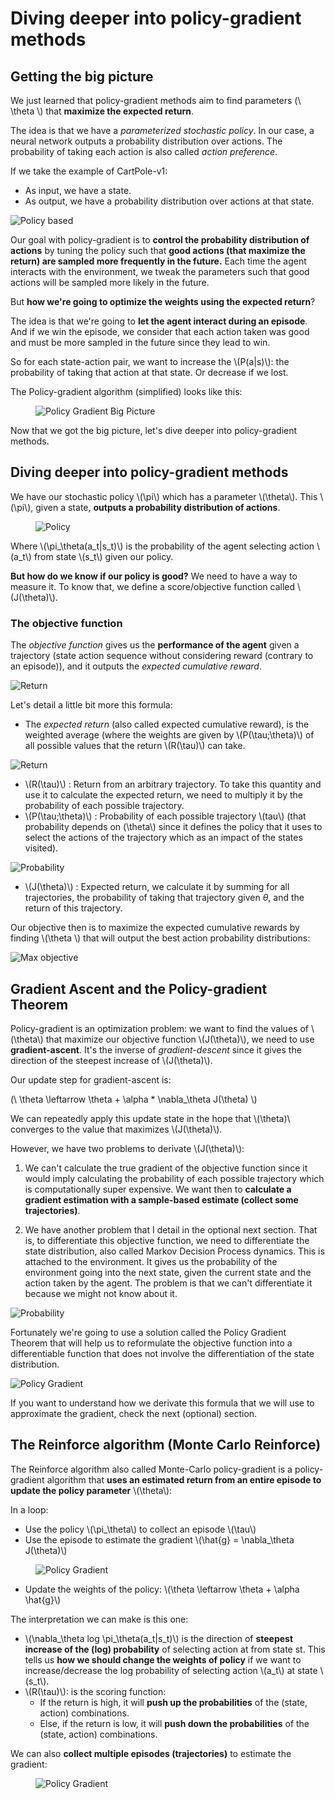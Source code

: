 # Diving deeper into policy-gradient methods

## Getting the big picture

We just learned that policy-gradient methods aim to find parameters (\\ \theta \\) that **maximize the expected return**.

The idea is that we have a *parameterized stochastic policy*. In our case, a neural network outputs a probability distribution over actions. The probability of taking each action is also called *action preference*.

If we take the example of CartPole-v1:
- As input, we have a state.
- As output, we have a probability distribution over actions at that state.

<img src="https://huggingface.co/datasets/huggingface-deep-rl-course/course-images/resolve/main/en/unit6/policy_based.png" alt="Policy based" />

Our goal with policy-gradient is to **control the probability distribution of actions** by tuning the policy such that **good actions (that maximize the return) are sampled more frequently in the future.**
Each time the agent interacts with the environment, we tweak the parameters such that good actions will be sampled more likely in the future.

But **how we're going to optimize the weights using the expected return**?

The idea is that we're going to **let the agent interact during an episode**. And if we win the episode, we consider that each action taken was good and must be more sampled in the future
since they lead to win.

So for each state-action pair, we want to increase the \\(P(a|s)\\): the probability of taking that action at that state. Or decrease if we lost.

The Policy-gradient algorithm (simplified) looks like this:
<figure class="image table text-center m-0 w-full">
  <img src="https://huggingface.co/datasets/huggingface-deep-rl-course/course-images/resolve/main/en/unit6/pg_bigpicture.jpg" alt="Policy Gradient Big Picture"/>
</figure>

Now that we got the big picture, let's dive deeper into policy-gradient methods.

## Diving deeper into policy-gradient methods

We have our stochastic policy \\(\pi\\) which has a parameter \\(\theta\\). This \\(\pi\\), given a state, **outputs a probability distribution of actions**.

<figure class="image table text-center m-0 w-full">
  <img src="https://huggingface.co/datasets/huggingface-deep-rl-course/course-images/resolve/main/en/unit6/stochastic_policy.png" alt="Policy"/>
</figure>

Where \\(\pi_\theta(a_t|s_t)\\) is the probability of the agent selecting action \\(a_t\\) from state \\(s_t\\) given our policy.

**But how do we know if our policy is good?** We need to have a way to measure it. To know that, we define a score/objective function called \\(J(\theta)\\).

### The objective function

The *objective function* gives us the **performance of the agent** given a trajectory (state action sequence without considering reward (contrary to an episode)), and it outputs the *expected cumulative reward*.

<img src="https://huggingface.co/datasets/huggingface-deep-rl-course/course-images/resolve/main/en/unit6/objective.jpg" alt="Return"/>

Let's detail a little bit more this formula:
- The *expected return* (also called expected cumulative reward), is the weighted average (where the weights are given by \\(P(\tau;\theta)\\) of all possible values that the return \\(R(\tau)\\) can take.

<img src="https://huggingface.co/datasets/huggingface-deep-rl-course/course-images/resolve/main/en/unit6/expected_reward.png" alt="Return"/>


- \\(R(\tau)\\) :  Return from an arbitrary trajectory. To take this quantity and use it to calculate the expected return, we need to multiply it by the probability of each possible trajectory.
- \\(P(\tau;\theta)\\) : Probability of each possible trajectory \\(tau\\) (that probability depends on (\\theta\\) since it defines the policy that it uses to select the actions of the trajectory which as an impact of the states visited).

<img src="https://huggingface.co/datasets/huggingface-deep-rl-course/course-images/resolve/main/en/unit6/probability.png" alt="Probability"/>

- \\(J(\theta)\\) : Expected return, we calculate it by summing for all trajectories, the probability of taking that trajectory given $\theta$, and the return of this trajectory.

Our objective then is to maximize the expected cumulative rewards by finding \\(\theta \\) that will output the best action probability distributions:


<img src="https://huggingface.co/datasets/huggingface-deep-rl-course/course-images/resolve/main/en/unit6/max_objective.png" alt="Max objective"/>


## Gradient Ascent and the Policy-gradient Theorem

Policy-gradient is an optimization problem: we want to find the values of \\(\theta\\) that maximize our objective function \\(J(\theta)\\), we need to use **gradient-ascent**. It's the inverse of *gradient-descent* since it gives the direction of the steepest increase of \\(J(\theta)\\).

Our update step for gradient-ascent is:

(\\ \theta \leftarrow \theta + \alpha *  \nabla_\theta J(\theta) \\)

We can repeatedly apply this update state in the hope that \\(\theta)\\ converges to the value that maximizes \\(J(\theta)\\).

However, we have two problems to derivate \\(J(\theta)\\):
1. We can't calculate the true gradient of the objective function since it would imply calculating the probability of each possible trajectory which is computationally super expensive.
We want then to **calculate a gradient estimation with a sample-based estimate (collect some trajectories)**.

2. We have another problem that I detail in the optional next section. That is, to differentiate this objective function, we need to differentiate the state distribution, also called Markov Decision Process dynamics. This is attached to the environment. It gives us the probability of the environment going into the next state, given the current state and the action taken by the agent. The problem is that we can't differentiate it because we might not know about it.

<img src="https://huggingface.co/datasets/huggingface-deep-rl-course/course-images/resolve/main/en/unit6/probability.png" alt="Probability"/>

Fortunately we're going to use a solution called the Policy Gradient Theorem that will help us to reformulate the objective function into a differentiable function that does not involve the differentiation of the state distribution.

<img src="https://huggingface.co/datasets/huggingface-deep-rl-course/course-images/resolve/main/en/unit6/policy_gradient_theorem.png" alt="Policy Gradient"/>

If you want to understand how we derivate this formula that we will use to approximate the gradient, check the next (optional) section.

## The Reinforce algorithm (Monte Carlo Reinforce)
The Reinforce algorithm also called Monte-Carlo policy-gradient is a policy-gradient algorithm that **uses an estimated return from an entire episode to update the policy parameter** \\(\theta\\):

In a loop:
- Use the policy \\(\pi_\theta\\)  to collect an episode \\(\tau\\)
- Use the episode to estimate the gradient \\(\hat{g} = \nabla_\theta J(\theta)\\)

 <figure class="image table text-center m-0 w-full">
  <img src="https://huggingface.co/datasets/huggingface-deep-rl-course/course-images/resolve/main/en/unit6/policy_gradient_one.png" alt="Policy Gradient"/>
</figure>

- Update the weights of the policy: \\(\theta \leftarrow \theta + \alpha \hat{g}\\)

The interpretation we can make is this one:
- \\(\nabla_\theta log \pi_\theta(a_t|s_t)\\) is the direction of **steepest increase of the (log) probability** of selecting action at from state st.
This tells us **how we should change the weights of policy** if we want to increase/decrease the log probability of selecting action \\(a_t\\) at state \\(s_t\\).
- \\(R(\tau)\\): is the scoring function:
  - If the return is high, it will **push up the probabilities** of the (state, action) combinations.
  - Else, if the return is low, it will **push down the probabilities** of the (state, action) combinations.


We can also **collect multiple episodes (trajectories)** to estimate the gradient:
<figure class="image table text-center m-0 w-full">
 <img src="https://huggingface.co/datasets/huggingface-deep-rl-course/course-images/resolve/main/en/unit6/policy_gradient_multiple.png" alt="Policy Gradient"/>
</figure>
